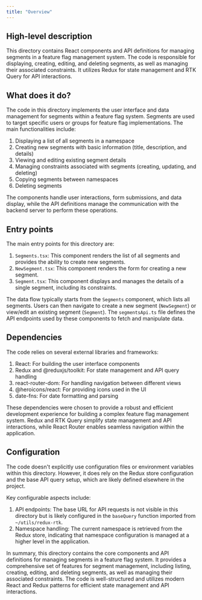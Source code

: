 ```yaml
---
title: "Overview"
---
```


## High-level description
This directory contains React components and API definitions for managing segments in a feature flag management system. The code is responsible for displaying, creating, editing, and deleting segments, as well as managing their associated constraints. It utilizes Redux for state management and RTK Query for API interactions.

## What does it do?
The code in this directory implements the user interface and data management for segments within a feature flag system. Segments are used to target specific users or groups for feature flag implementations. The main functionalities include:

1. Displaying a list of all segments in a namespace
2. Creating new segments with basic information (title, description, and details)
3. Viewing and editing existing segment details
4. Managing constraints associated with segments (creating, updating, and deleting)
5. Copying segments between namespaces
6. Deleting segments

The components handle user interactions, form submissions, and data display, while the API definitions manage the communication with the backend server to perform these operations.

## Entry points
The main entry points for this directory are:

1. `Segments.tsx`: This component renders the list of all segments and provides the ability to create new segments.
2. `NewSegment.tsx`: This component renders the form for creating a new segment.
3. `Segment.tsx`: This component displays and manages the details of a single segment, including its constraints.

The data flow typically starts from the `Segments` component, which lists all segments. Users can then navigate to create a new segment (`NewSegment`) or view/edit an existing segment (`Segment`). The `segmentsApi.ts` file defines the API endpoints used by these components to fetch and manipulate data.

## Dependencies
The code relies on several external libraries and frameworks:

1. React: For building the user interface components
2. Redux and @reduxjs/toolkit: For state management and API query handling
3. react-router-dom: For handling navigation between different views
4. @heroicons/react: For providing icons used in the UI
5. date-fns: For date formatting and parsing

These dependencies were chosen to provide a robust and efficient development experience for building a complex feature flag management system. Redux and RTK Query simplify state management and API interactions, while React Router enables seamless navigation within the application.

## Configuration
The code doesn't explicitly use configuration files or environment variables within this directory. However, it does rely on the Redux store configuration and the base API query setup, which are likely defined elsewhere in the project.

Key configurable aspects include:

1. API endpoints: The base URL for API requests is not visible in this directory but is likely configured in the `baseQuery` function imported from `~/utils/redux-rtk`.
2. Namespace handling: The current namespace is retrieved from the Redux store, indicating that namespace configuration is managed at a higher level in the application.

In summary, this directory contains the core components and API definitions for managing segments in a feature flag system. It provides a comprehensive set of features for segment management, including listing, creating, editing, and deleting segments, as well as managing their associated constraints. The code is well-structured and utilizes modern React and Redux patterns for efficient state management and API interactions.